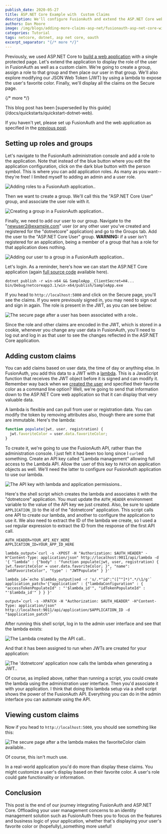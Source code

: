 ```yaml
---
publish_date: 2020-05-27 
title: ASP.NET Core Example with  Custom Claims
description: We'll configure FusionAuth and extend the ASP.NET Core web application to display role and custom claims from a JWT.
authors: Dan Moore
image: /img/blogs/adding-more-claims-asp-net/fusionauth-asp-net-core-with-custom-claims.png
categories: Tutorial
tags: netcore, dotnet, asp net core, oauth
excerpt_separator: "{/* more */}"
---
```


Previously, we used ASP.NET Core to [build a web application](/blog/2020/05/06/securing-asp-netcore-razor-pages-app-with-oauth) with a single protected page. Let's extend the application to display the role of the user in FusionAuth as well as a custom claim. We're going to create a group, assign a role to that group and then place our user in that group. We'll also explore modifying our JSON Web Token (JWT) by using a lambda to expose the user's favorite color. Finally, we'll display all the claims on the <Breadcrumb>Secure</Breadcrumb> page.

{/* more */}

<Aside type="tip" nodark="true">This blog post has been [superseded by this guide](/docs/quickstarts/quickstart-dotnet-web).</Aside>

If you haven't yet, please set up FusionAuth and the web application as specified in the [previous post](/blog/2020/05/06/securing-asp-netcore-razor-pages-app-with-oauth).

## Setting up roles and groups

Let's navigate to the FusionAuth administration console and add a role to the application. Note that instead of the blue button where you edit the application configuration, click on the dark blue button with the person symbol. This is where you can add application roles. As many as you want--they're free! I limited myself to adding an admin and a user role.

![Adding roles to a FusionAuth application..](/img/blogs/adding-more-claims-asp-net/aspnetextended-add-roles.png)

Then we want to create a group. We'll call this the "ASP.NET Core User" group, and associate the user role with it.
	
![Creating a group in a FusionAuth application..](/img/blogs/adding-more-claims-asp-net/aspnetextended-create-group.png)

Finally, we need to add our user to our group. Navigate to the "newuser2@example.com" user (or any other user you've created and registered for the "dotnetcore" application) and go to the <Breadcrumb>Groups</Breadcrumb> tab. Add the user to the "ASP.NET Core User" group. **WARNING:** if a user isn't registered for an application, being a member of a group that has a role for that application does nothing.

![Adding our user to a group in a FusionAuth application..](/img/blogs/adding-more-claims-asp-net/aspnetextended-add-user-to-group.png)

Let's login. As a reminder, here's how we can start the ASP.NET Core application (again [full source code](https://github.com/FusionAuth/fusionauth-example-asp-netcore) available here).

```shell
dotnet publish -r win-x64 && SampleApp__ClientSecret=H4... bin/Debug/netcoreapp3.1/win-x64/publish/SampleApp.exe
```

If you head to `http://localhost:5000` and click on the <Breadcrumb>Secure</Breadcrumb> page, you'll see the claims. If you were previously signed in, you may need to sign out and sign in again. The role is present in the JWT, as you can see below:

![The secure page after a user has been associated with a role..](/img/blogs/adding-more-claims-asp-net/aspnetextended-roles-only-roles-highlighted.png)

Since the role and other claims are encoded in the JWT, which is stored in a cookie, whenever you change any user data in FusionAuth, you'll need to log out and log in as that user to see the changes reflected in the ASP.NET Core application.

## Adding custom claims

You can add claims based on user data, the time of day or anything else. In FusionAuth, you add this data to a JWT with a [lambda](/docs/extend/code/lambdas/jwt-populate). This is a JavaScript function that receives the JWT object before it is signed and can modify it. Remember way back when we [created the user](/blog/2020/04/28/dot-net-command-line-client) and specified their favorite color as a command line option? Well, we're going to send that information down to the ASP.NET Core web application so that it can display that very valuable data.

A lambda is flexible and can pull from user or registration data. You can modify the token by removing attributes also, though there are some that are immutable. Here's the lambda:

```javascript
function populate(jwt, user, registration) {
  jwt.favoriteColor = user.data.favoriteColor;
}
```

To create it, we're going to use the FusionAuth API, rather than the administration console. I just felt it had been too long since I `curl`ed something. Create an API key called "Lambda management" allowing full access to the Lambda API. Allow the user of this key to `PATCH` on application objects as well. We'll need the latter to configure our FusionAuth application to use our lambda.

![The API key with lambda and application permissions..](/img/blogs/adding-more-claims-asp-net/aspnetextended-lambda-management-api-key.png)

Here's the shell script which creates the lambda and associates it with the "dotnetcore" application. You must update the `AUTH_HEADER` environment variable to the value of the API key we just created. Also, be sure to update `APPLICATION_ID` to the id of the "dotnetcore" application. This script calls one API to create our lambda, and another to configure the application to use it. We also need to extract the ID of the lambda we create, so I used a `sed` regular expression to extract the ID from the response of the first API call.

```shell
AUTH_HEADER=YOUR_API_KEY_HERE
APPLICATION_ID=YOUR_APP_ID_HERE

lambda_output=`curl -s -XPOST -H "Authorization: $AUTH_HEADER" -H"Content-Type: application/json" http://localhost:9011/api/lambda -d '{ "lambda" : {"body" : "function populate(jwt, user, registration) { jwt.favoriteColor = user.data.favoriteColor; }", "name": "addFavoriteColor", "type" : "JWTPopulate" } }'`

lambda_id=`echo $lambda_output|sed -r 's/.*"id":"([^"]*)".*/\1/g'`
application_patch='{"application" : {"lambdaConfiguration" : { "accessTokenPopulateId" : "'$lambda_id'", "idTokenPopulateId" : "'$lambda_id'" } } }'

output=`curl -s -XPATCH -H "Authorization: $AUTH_HEADER" -H"Content-Type: application/json" http://localhost:9011/api/application/$APPLICATION_ID -d "$application_patch"`
```

After running this shell script, log in to the admin user interface and see that the lambda exists:

![The Lambda created by the API call..](/img/blogs/adding-more-claims-asp-net/aspnetextended-lambda-created.png)

And that it has been assigned to run when JWTs are created for your application:

![The 'dotnetcore' application now calls the lambda when generating a JWT..](/img/blogs/adding-more-claims-asp-net/aspnetextended-application-has-lambda.png)

Of course, as implied above, rather than running a script, you could create the lambda using the administration user interface. Then you'd associate it with your application. I think that doing this lambda setup via a shell script shows the power of the FusionAuth API. Everything you can do in the admin interface you can automate using the API.

## Viewing custom claims 

Now if you head to `http://localhost:5000`, you should see something like this:

![The secure page after a the lambda makes the favoriteColor claim available..](/img/blogs/adding-more-claims-asp-net/aspnetextended-favcolor-highlighted.png)

Of course, this isn't much use. 

In a real-world application you'd do more than display these claims. You might customize a user's display based on their favorite color. A user's role could gate functionality or information.

## Conclusion

This post is the end of our journey integrating FusionAuth and ASP.NET Core. Offloading your user management concerns to an identity management solution such as FusionAuth frees you to focus on the features and business logic of your application, whether that's displaying your user's favorite color or (hopefully)_something more useful!
